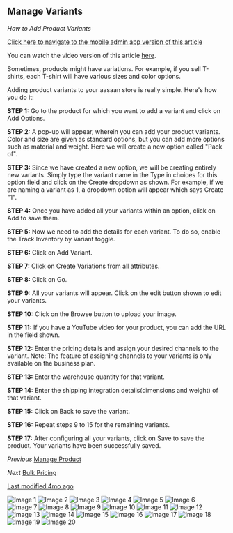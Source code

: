 ## Manage Variants

*How to Add Product Variants*

[Click here to navigate to the mobile admin app version of this article](#)

You can watch the video version of this article [here](#).

Sometimes, products might have variations. For example, if you sell T-shirts, each T-shirt will have various sizes and color options.

Adding product variants to your aasaan store is really simple. Here's how you do it:

**STEP 1:**
Go to the product for which you want to add a variant and click on Add Options.

**STEP 2:**
A pop-up will appear, wherein you can add your product variants.
Color and size are given as standard options, but you can add more options such as material and weight.
Here we will create a new option called "Pack of".

**STEP 3:**
Since we have created a new option, we will be creating entirely new variants. Simply type the variant name in the Type in choices for this option field and click on the Create dropdown as shown. For example, if we are naming a variant as 1, a dropdown option will appear which says Create "1".

**STEP 4:**
Once you have added all your variants within an option, click on Add to save them.

**STEP 5:**
Now we need to add the details for each variant. To do so, enable the Track Inventory by Variant toggle.

**STEP 6:**
Click on Add Variant.

**STEP 7:**
Click on Create Variations from all attributes.

**STEP 8:**
Click on Go.

**STEP 9:**
All your variants will appear. Click on the edit button shown to edit your variants.

**STEP 10:**
Click on the Browse button to upload your image.

**STEP 11:**
If you have a YouTube video for your product, you can add the URL in the field shown.

**STEP 12:**
Enter the pricing details and assign your desired channels to the variant.
Note: The feature of assigning channels to your variants is only available on the business plan.

**STEP 13:**
Enter the warehouse quantity for that variant.

**STEP 14:**
Enter the shipping integration details(dimensions and weight) of that variant.

**STEP 15:**
Click on Back to save the variant.

**STEP 16:**
Repeat steps 9 to 15 for the remaining variants.

**STEP 17:**
After configuring all your variants, click on Save to save the product.
Your variants have been successfully saved.

*Previous*
[Manage Product](#)

*Next*
[Bulk Pricing](#)

[Last modified 4mo ago](#)

![Image 1](https://cdn.aasaan.app/docs/manage/manage_1.png)
![Image 2](https://cdn.aasaan.app/docs/manage/manage_2.png)
![Image 3](https://cdn.aasaan.app/docs/manage/manage_3.png)
![Image 4](https://cdn.aasaan.app/docs/manage/manage_4.png)
![Image 5](https://cdn.aasaan.app/docs/manage/manage_5.png)
![Image 6](https://cdn.aasaan.app/docs/manage/manage_6.png)
![Image 7](https://cdn.aasaan.app/docs/manage/manage_7.png)
![Image 8](https://cdn.aasaan.app/docs/manage/manage_8.png)
![Image 9](https://cdn.aasaan.app/docs/manage/manage_9.png)
![Image 10](https://cdn.aasaan.app/docs/manage/manage_10.png)
![Image 11](https://cdn.aasaan.app/docs/manage/manage_11.png)
![Image 12](https://cdn.aasaan.app/docs/manage/manage_12.png)
![Image 13](https://cdn.aasaan.app/docs/manage/manage_13.png)
![Image 14](https://cdn.aasaan.app/docs/manage/manage_14.png)
![Image 15](https://cdn.aasaan.app/docs/manage/manage_15.png)
![Image 16](https://cdn.aasaan.app/docs/manage/manage_16.png)
![Image 17](https://cdn.aasaan.app/docs/manage/manage_17.png)
![Image 18](https://cdn.aasaan.app/docs/manage/manage_18.png)
![Image 19](https://cdn.aasaan.app/docs/manage/manage_19.png)
![Image 20](https://cdn.aasaan.app/docs/manage/manage_20.png)
